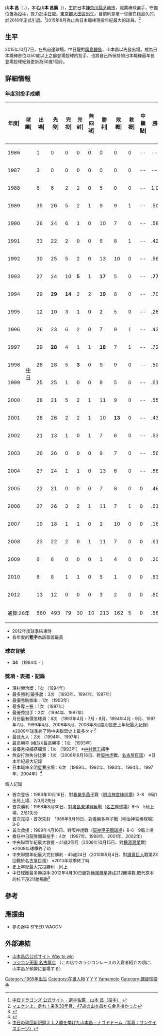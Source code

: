 {{更新|time=2022-01-24T14:07:35+00:00}}
{{Infobox NPB player|
bgcolor1=#009|
bgcolor2=#006|
textcolor1=#fff|
textcolor2=#fff|
name=山本昌|
image= CD-Masahiro-Yamamoto.jpg |
width=300|
birthdate= {{birth date and age| 1965|8|11}}|
position=投手|
team=中日龍|
number= 34|
bats=左|
throws=左|
debutyear=1986年10月16日|
debutteam=[[名古屋球場|名古屋球場]]|
statyear=2010年|
stat1label=勝—敗—救援|
stat1value=|
stat3label=[[防禦率|防禦率]]|
stat3value=|
stat4label=[[三振|奪三振]]|
stat4value=|
teams=<nowiki></nowiki>
* 日本大學藤澤高等學校
* [[中日龍|中日龍]] (1984 - 2015)
* [[洛杉磯道奇|洛杉磯道奇]]（小聯盟，1988年）
}}
'''山本 昌'''（{{lang-ja|やまもと まさ}}，{{bd|1965年|8月11日|||}}），本名'''山本 昌廣'''（{{lang|ja|やまもと まさひろ}}），生於日本[[神奈川縣|神奈川縣]][[茅崎市|茅崎市]]，職業棒球選手，守備位置為[[投手|投手]]，效力於[[中日龍|中日龍]]。[[東京都|東京都]][[大田區|大田區]]出生。目前則是單一球團在籍最久的，於2016年正式引退。<ref>[http://dragons.jp/teamdata/players/yamamoto_m.html 中日ドラゴンズ 公式サイト - 選手名鑑　山本 昌（投手）] {{webarchive|url=https://web.archive.org/web/20100723132812/http://dragons.jp/teamdata/players/yamamoto_m.html |date=2010-07-23 }}</ref>2015年8月為止為日本職棒現役年紀最大的球員。<ref>[http://sportsnavi.yahoo.co.jp/baseball/npb/headlines/20121123-00000017-dal-base.html マエケンよ、走れ！来季30年目、47歳の山本昌から金言授かった]{{dead link|date=2017年12月 |bot=InternetArchiveBot |fix-attempted=yes }}</ref>

==生平==
2015年10月7日，在馬自達球場，中日龍對[[廣島鯉魚|廣島鯉魚]]，山本昌以先發出場。成為日本職棒首位以50歲以上之齡登場投球的投手，也將自己所保持的日本職棒最年長登場投球紀錄更新為50歲1個月。
== 詳細情報 ==
=== 年度別投手成績 ===
{| class="wikitable" style="text-align:right; font-size:small"
|-bgcolor="#efefef"
!年度|!!球團|!!出場|!!先發|!!完投|!!完封|!!無四球|!!勝利|!!敗戰|!!救援|!!中繼點|!!勝率|!!打者|!!投球<br>局數|!!被<br>安<br>打|!!被全壘打|!!保送|!!敬遠|!!觸身球|!!三<br>振<br>數|!!暴投|!!犯規|!!失分|!!自<br>責<br>分|!!防<br>禦<br>率|!!WHIP 
|-
|style="text-align:center"|1986
|rowspan="26" style="text-align:center"|[[中日龍|中日]]
|1||0||0||0||0||0||0||0||--||----||5||0.2||2||1||1||0||0||2||0||0||2||2||27.00||4.50
|-
|style="text-align:center"|1987
|3||0||0||0||0||0||0||0||--||----||11||1.2||2||0||4||0||0||1||1||0||3||3||16.20||3.60
|-
|style="text-align:center"|1988
|8||6||2||2||0||5||0||0||--||1.000||184||48.2||28||1||13||1||1||35||0||0||4||3||0.55||0.84
|-
|style="text-align:center"|1989
|35||26||5||2||1||9||9||1||--||.500||757||181.0||172||14||56||8||2||108||3||0||66||59||2.93||1.26
|-
|style="text-align:center"|1990
|26||24||6||1||0||10||7||0||--||.588||646||152.0||154||23||45||3||4||77||5||0||67||60||3.55||1.31
|-
|style="text-align:center"|1991
|33||22||2||0||0||6||8||1||--||.429||618||144.0||158||14||43||3||3||96||1||0||73||58||3.63||1.40
|-
|style="text-align:center"|1992
|30||25||5||2||0||13||10||0||--||.565||709||170.2||158||22||49||4||2||135||3||0||73||65||3.43||1.21
|-
|style="text-align:center"|1993
|27||24||10||'''5'''||1||'''17'''||5||0||--||'''.773'''||710||188.1||140||16||30||2||3||132||1||0||46||43||'''2.05'''||0.90
|-
|style="text-align:center"|1994
|29||'''29'''||'''14'''||2||2||'''19'''||8||0||--||.704||'''868'''||'''214.0'''||'''203'''||19||46||3||0||148||1||0||86||83||3.49||1.16
|-
|style="text-align:center"|1995
|12||10||3||1||0||2||5||0||--||.286||302||74.2||70||15||17||2||1||61||1||0||43||40||4.82||1.17
|-
|style="text-align:center"|1996
|26||23||6||2||0||7||9||1||--||.438||647||154.2||159||17||38||2||3||119||4||1||72||63||3.67||1.27
|-
|style="text-align:center"|1997
|29||'''28'''||4||1||1||'''18'''||7||1||--||.720||'''838'''||'''206.2'''||'''174'''||26||57||4||3||'''159'''||1||0||74||67||2.92||1.12
|-
|style="text-align:center"|1998
|28||28||5||'''3'''||0||9||9||0||--||.500||769||182.0||185||14||60||3||2||131||1||0||74||74||3.66||1.35
|-
|style="text-align:center"|1999
|25||25||1||0||0||8||5||0||--||.615||661||158.1||149||16||44||6||3||116||1||0||55||52||2.96||1.22
|-
|style="text-align:center"|2000
|28||21||5||2||1||11||9||0||--||.550||608||151.2||129||16||36||4||2||104||3||0||50||44||2.61||1.09
|-
|style="text-align:center"|2001
|28||26||2||2||1||10||'''13'''||0||--||.435||672||163.2||160||12||44||4||2||98||3||0||69||66||3.63||1.25
|-
|style="text-align:center"|2002
|21||13||1||0||1||7||6||0||--||.538||352||86.1||90||10||9||1||0||67||1||0||40||38||3.96||1.15
|-
|style="text-align:center"|2003
|26||26||0||0||0||9||7||0||--||.563||653||156.0||156||19||35||5||'''9'''||121||1||0||69||62||3.58||1.22
|-
|style="text-align:center"|2004
|27||24||1||1||0||13||6||0||--||.684||653||157.0||153||16||43||3||2||120||2||0||56||55||3.15||1.25
|-
|style="text-align:center"|2005
|22||21||0||0||0||7||8||0||0||.467||513||116.0||137||12||31||2||8||69||2||0||63||63||4.89||1.45
|-
|style="text-align:center"|2006
|27||26||3||2||1||11||7||1||0||.611||686||170.2||147||11||36||3||6||124||2||0||65||63||3.32||1.07
|-
|style="text-align:center"|2007
|19||18||1||1||0||2||10||0||0||.167||469||108.1||124||13||27||1||4||71||0||0||68||61||5.07||1.39
|-
|style="text-align:center"|2008
|23||22||2||0||1||11||7||0||0||.611||544||133.2||127||15||26||2||2||84||1||0||54||47||3.16||1.14
|-
|style="text-align:center"|2009
|6||6||0||0||0||1||4||0||0||.200||137||27.0||45||5||12||1||0||14||1||0||34||32||10.67||2.11
|-
|style="text-align:center;"|2010
|8||8||1||1||0||5||1||0||0||.833||205||47.2||55||4||12||1||3||28||1||0||20||17||3.21||1.41
|-
|style="text-align:center;"|2012
|13||12||0||0||0||3||2||0||0||.600||264||67.1||52||4||19||2||2||40||2||0||22||22||2.94||1.05
|-
!colspan="2"|通算:26年
|560||493||79||30||10||213||162||5||0||.568||13481||3262.2||3129||335||833||70||67||2260||42||1||1348||1242||3.43||1.21
|}
*  2012年度球季結束時
* 各年度的'''粗字'''為該聯盟最高

=== 球衣背號 ===
* '''34''' （1984年 - ）

=== 獎項・表揚・記錄 ===
* 澤村榮治獎：1次 （1994年）
* 最多勝利|最多勝：3次 （1993年、1994年、1997年）
* 最優秀防御率：1次 （1993年）
* 最多奪三振：1次 （1997年）
* 最優秀投手：2次 （1994年、1997年）
* 月份最有價值球員：8次 （1993年4月・7月・8月、1994年4月・9月、1997年7月、1999年4月、2008年8月、2008年8月度則是史上年紀最大記錄） ※2009年球季終了時中央聯盟史上最多タイ<ref>{{Cite web |url=http://www.npb.or.jp/award/2008month_win_cl8.html |title=2008年8月度「日本生命月間ＭＶＰ賞」受賞選手　（セントラル・リーグ） |accessdate=2010-05-29 |archive-date=2009-06-03 |archive-url=https://web.archive.org/web/20090603055403/http://www.npb.or.jp/award/2008month_win_cl8.html |dead-url=no }}</ref>
* 最佳九人：2次 （1994年、1997年）
* 最高勝率 (棒球)|最高勝率：1次 （1993年）
* 最優秀投捕搭檔賞：1次 （1993年） ※[[中村武志|中村武志]]捕手
* 無安打無失分比賽：1次 （2006年9月16日、對[[阪神虎|阪神虎]]戰、[[名古屋巨蛋|名古屋巨蛋]]） ※日本年紀最大記錄
* 日本職棒全明星賽出場：6次 （1989年、1992年、1993年、1994年、1997年、2004年）<ref>{{Cite web |url=http://www.npb.or.jp/allstar/2004roster.html |title=2004年度サンヨーオールスターゲーム　出場者 |accessdate=2010-05-29 |archive-date=2009-06-19 |archive-url=https://web.archive.org/web/20090619072409/http://www.npb.or.jp/allstar/2004roster.html |dead-url=no }}</ref>
; 個人記錄
* 首次登板：1986年10月16日、對[[東京養樂多燕子|養樂多燕子]]戰（[[明治神宮棒球場|明治神宮棒球場]]）3-8　6局1出局上場、2/3局2失分
* 首次勝利：1988年8月30日、對[[廣島東洋鯉魚|廣島東洋鯉魚]]戰（[[名古屋球場|名古屋球場]]）8-5　5局上場、2局1失分
* 首次完投・首次完封　1988年9月16日、對養樂多燕子戰（明治神宮棒球場）3-0
* 首次救援：1989年4月16日、對阪神虎戰（[[阪神甲子園球場|阪神甲子園球場]]）8-6　9局上場
* 擔任中日龍隊開幕投手：4次 （1997年、1998年、2001年、2002年）
* 中央聯盟年紀最大救援 - 41歳2個月（2006年10月15日、對[[横濱灣星|横濱灣星]]戰） ※2009年球季終了時
* 中央聯盟年紀最大完封勝利 - 45歳24日（2010年9月4日、對[[讀賣巨人|讀賣巨人]]戰第23回戰於名古屋巨蛋） ※2010年球季終了時
* 史上年紀最大完投勝利 - 同上
* 中日球團最多勝投手:2012年4月30日面對[[横濱灣星|横濱灣星]]達成212勝場數,取代原本的杉下茂211勝場數<ref>[https://web.archive.org/web/20120503214645/http://headlines.yahoo.co.jp/hl?a=20120430-00000532-sanspo-base.view-000 中日の球団新記録２１２勝を挙げた山本昌＝ナゴヤドーム（写真：サンケイスポーツ）]</ref>

==參考==
<div class="references-small">
<references />
</div>
== 應援曲 ==
* 夢の途中 SPEED WAGON

== 外部連結 ==
* [https://web.archive.org/web/20100516201328/http://homepage3.nifty.com/waytowin/main.html 山本昌広公式サイト Way to win]
* [http://www.rajiten-nagoya.com/index.html ラジコン天国 名古屋店] {{Wayback|url=http://www.rajiten-nagoya.com/index.html |date=20100909181754 }}（この店でのラジコンレースの入賞者紹介の項に、山本昌が頻繁に登場する）
{{中日龍球團球員名單}}
{{日本名球會}}
{{澤村榮治獎歷任名單}}
{{日本中央聯盟最多勝投手}}
{{中央聯盟最優秀防禦率}}
[[Category:1965年出生|Category:1965年出生]]
[[Category:在世人物|Category:在世人物]]
[[Category:日本棒球選手|Y]]
[[Category:中日龍隊球員|Y]]
[[Category:中央聯盟勝投王|Y]]
[[Category:中央聯盟防禦率王|Yamamoto]]
[[Category:螺旋球投手|Category:螺旋球投手]]